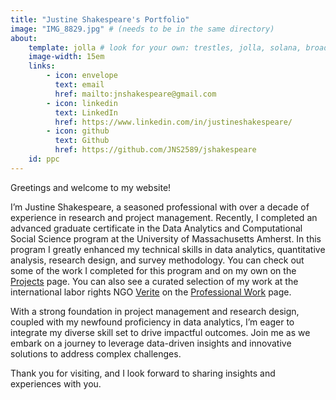 ```yaml
---
title: "Justine Shakespeare's Portfolio"
image: "IMG_8829.jpg" # (needs to be in the same directory)
about:
    template: jolla # look for your own: trestles, jolla, solana, broadside, marquee. https://quarto.org/docs/websites/website-about.html
    image-width: 15em
    links:
        - icon: envelope
          text: email
          href: mailto:jnshakespeare@gmail.com
        - icon: linkedin
          text: LinkedIn
          href: https://www.linkedin.com/in/justineshakespeare/
        - icon: github
          text: Github
          href: https://github.com/JNS2589/jshakespeare
    id: ppc
---
```


::: {#ppc}
Greetings and welcome to my website!
:::

I'm Justine Shakespeare, a seasoned professional with over a decade of experience in research and project management. Recently, I completed an advanced graduate certificate in the Data Analytics and Computational Social Science program at the University of Massachusetts Amherst. In this program I greatly enhanced my technical skills in data analytics, quantitative analysis, research design, and survey methodology. You can check out some of the work I completed for this program and on my own on the [Projects](https://jns2589.github.io/jshakespeare/Projects.html) page. You can also see a curated selection of my work at the international labor rights NGO [Verite](http://verite.org) on the [Professional Work](https://jns2589.github.io/jshakespeare/ProfessionalWork.html) page. 


With a strong foundation in project management and research design, coupled with my newfound proficiency in data analytics, I'm eager to integrate my diverse skill set to drive impactful outcomes. Join me as we embark on a journey to leverage data-driven insights and innovative solutions to address complex challenges.

Thank you for visiting, and I look forward to sharing insights and experiences with you.